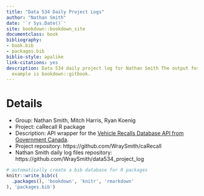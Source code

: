 ```yaml
--- 
title: "Data 534 Daily Project Logs"
author: "Nathan Smith"
date: '`r Sys.Date()`'
site: bookdown::bookdown_site
documentclass: book
bibliography:
- book.bib
- packages.bib
biblio-style: apalike
link-citations: yes
description: Data 534 daily project log for Nathan Smith The output format for this
  example is bookdown::gitbook.
---
```


# Details
- Group: Nathan Smith, Mitch Harris, Ryan Koenig
- Project: caRecall R package
- Description: API wrapper for the [Vehicle Recalls Database API from Government Canada](https://tc.api.canada.ca/en/detail?api=VRDB).
- Project repository: https://github.com/WraySmith/caRecall
- Nathan Smith daily log files repository: https://github.com/WraySmith/data534_project_log

```r
# automatically create a bib database for R packages
knitr::write_bib(c(
  .packages(), 'bookdown', 'knitr', 'rmarkdown'
), 'packages.bib')
```
